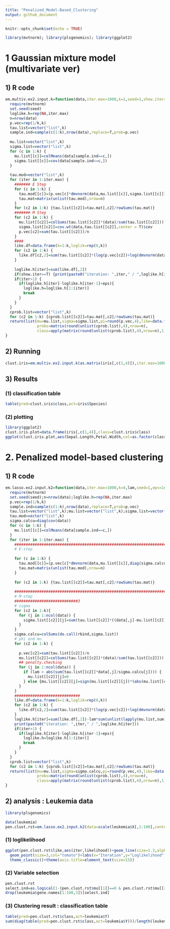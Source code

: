 ```yaml
---
title: "Penalized_Model-Based_Clustering"
output: github_document
---
```


```r
knitr::opts_chunk$set(echo = TRUE)
```

```r
library(mvtnorm); library(plsgenomics); library(ggplot2)
```



# 1 Gaussian mixture model (multivariate ver)


## 1) R code

```r
em.multiv.ex2.input.k=function(data,iter.max=1000,k=2,seed=1,show.iter=F,eps=1e-15) {
  require(mvtnorm)
  set.seed(seed)
  loglike.h=rep(NA,iter.max)
  n=nrow(data)
  p.vec=rep(1/k,k)
  tau.list=vector("list",k)
  sample.ind=sample(c(1:k),nrow(data),replace=T,prob=p.vec)
  
  mu.list=vector("list",k)
  sigma.list=vector("list",k)
  for (c in 1:k) {
    mu.list[[c]]=colMeans(data[sample.ind==c,])
    sigma.list[[c]]=cov(data[sample.ind==c,])
  }
  
  tau.mod=vector("list",k)
  for (iter in 1:iter.max) {
    ####### E Step
    for (c in 1:k) {
      tau.mod[[c]]=(p.vec[c]*dmvnorm(data,mu.list[[c]],sigma.list[[c]]))
      tau.mat=matrix(unlist(tau.mod),nrow=n)
    }
    for (c2 in 1:k) {tau.list[[c2]]=tau.mat[,c2]/rowSums(tau.mat)}
    ####### M Step
    for (c2 in 1:k) {
      mu.list[[c2]]=colSums(tau.list[[c2]]*(data)/sum(tau.list[[c2]]))
      sigma.list[[c2]]=cov.wt(data,tau.list[[c2]],center = T)$cov
      p.vec[c2]=sum(tau.list[[c2]])/n
    }
    ####
    like.df=data.frame(k=1:k,loglik=rep(0,k))
    for (c2 in 1:k) {
      like.df[c2,2]=sum(tau.list[[c2]]*(log(p.vec[c2])+log(dmvnorm(data,mu.list[[c2]],sigma.list[[c2]]))))
    }
    
    loglike.h[iter]=sum(like.df[,2])
    if(show.iter==T) {print(paste0("iteration: ",iter," / ",loglike.h[iter]))}
    if(iter>1) {
      if(loglike.h[iter]-loglike.h[iter-1]<eps){
        loglike.h=loglike.h[1:(iter)]
        break
      }
    }
  }
  cprob.list=vector("list",k)
  for (c2 in 1:k) {cprob.list[[c2]]=tau.mat[,c2]/rowSums(tau.mat)}
  return(list(mu=mu.list,sigma=sigma.list,pi=round(p.vec,4),like=data.frame(iter=1:(iter),likelihood=loglike.h),
              probs=matrix(round(unlist(cprob.list),4),nrow=n),
              class=apply(matrix(round(unlist(cprob.list),4),nrow=n),1,function(x){which.max(x)})))
}

```

## 2) Running

```r
clust.iris=em.multiv.ex2.input.k(as.matrix(iris[,c(1,4)]),iter.max=10000,eps=1e-11,k=3,seed=2)
```

## 3) Results

### (1) classification table

```r
table(pred=clust.iris$class,act=iris$Species)
```

### (2) plotting

```r
library(ggplot2)
clust.iris.plot=data.frame(iris[,c(1,4)],class=clust.iris$class)
ggplot(clust.iris.plot,aes(Sepal.Length,Petal.Width,col=as.factor(class)))+geom_point(size=2)+geom_density2d()+theme_classic()
```

# 2. Penalized model-based clustering

## 1) R code

```r
em.lasso.ex2.input.k2=function(data,iter.max=1000,k=4,lam,seed=1,eps=1e-15) {
  require(mvtnorm)
  set.seed(seed);n=nrow(data);loglike.h=rep(NA,iter.max)
  p.vec=rep(1/k,k)
  sample.ind=sample(c(1:k),nrow(data),replace=T,prob=p.vec)
  tau.list=vector("list",k);mu.list=vector("list",k);sigma.list=vector("list",k)
  tau.mod=vector("list",k)
  sigma.calcu=diag(cov(data))
  for (c in 1:k) {
    mu.list[[c]]=colMeans(data[sample.ind==c,])
  }
  for (iter in 1:iter.max) {
    #####################################################################
    # E-step
    
    for (c in 1:k) {
      tau.mod[[c]]=(p.vec[c]*dmvnorm(data,mu.list[[c]],diag(sigma.calcu)))
      tau.mat=matrix(unlist(tau.mod),nrow=n)
    }
    
    for (c2 in 1:k) {tau.list[[c2]]=tau.mat[,c2]/rowSums(tau.mat)}
    
    #################################################################################    
    # M-step
    ############################3
    # sigma
    for (c2 in 1:k){
      for (j in 1:ncol(data)) {
        sigma.list[[c2]][j]=sum(tau.list[[c2]]*((data[,j]-mu.list[[c2]][j])^2))/n
      }
    }
    sigma.calcu=colSums(do.call(rbind,sigma.list))
    # phi and mu
    for (c2 in 1:k) {
      
      p.vec[c2]=sum(tau.list[[c2]])/n
      mu.list[[c2]]=colSums(tau.list[[c2]]*(data)/sum(tau.list[[c2]]))
      ## penalty.checking
      for (j in 1:ncol(data)) {
        if (lam > abs(sum(tau.list[[c2]]*data[,j]/sigma.calcu[j]))) {
          mu.list[[c2]][j]=0 
        } else {mu.list[[c2]][j]=sign(mu.list[[c2]][j])*(abs(mu.list[[c2]][j])-lam*sigma.calcu[j]/sum(tau.list[[c2]]))}
      }
    }
    #############################
    like.df=data.frame(k=1:k,loglik=rep(0,k))
    for (c2 in 1:k) {
      like.df[c2,2]=sum(tau.list[[c2]]*(log(p.vec[c2])+log(dmvnorm(data,mu.list[[c2]],diag(sigma.calcu)))))
    }
    loglike.h[iter]=sum(like.df[,2])-lam*sum(unlist(lapply(mu.list,sum)))
    print(paste0("iteration: ",iter," / ",loglike.h[iter]))
    if(iter>1) {
      if(loglike.h[iter]-loglike.h[iter-1]<eps){
        loglike.h=loglike.h[1:(iter)]
        break
      }
    }
  }
  cprob.list=vector("list",k)
  for (c2 in 1:k) {cprob.list[[c2]]=tau.mat[,c2]/rowSums(tau.mat)}
  return(list(mu=mu.list,sigma=sigma.calcu,pi=round(p.vec,4),like=data.frame(iter=1:(iter),likelihood=loglike.h),
              probs=matrix(round(unlist(cprob.list),4),nrow=n),
              class=apply(matrix(round(unlist(cprob.list),4),nrow=n),1,function(x){which.max(x)})))
}

```

## 2) analysis : Leukemia data  

```r
library(plsgenomics)
```

```r
data(leukemia)
pen.clust.rst=em.lasso.ex2.input.k2(data=scale(leukemia$X[,1:100],center=T,scale=T),iter.max=1000,k=2,seed=1234,eps=1e-11,lam=1)
```

### (1) loglikelihood

```r
ggplot(pen.clust.rst$like,aes(iter,likelihood))+geom_line(size=1.3,alpha=0.3)+
  geom_point(size=3,col="tomato")+labs(x="Iteration",y="Loglikelihood")+
  theme_classic()+theme(axis.title=element_text(size=15))

```

### (2) Variable selection

```r
pen.clust.rst
select.ind=as.logical(1-(pen.clust.rst$mu[[1]]==0 & pen.clust.rst$mu[[2]]==0))
drop(leukemia$gene.names[1:100,3])[select.ind]
```

### (3) Clustering result : classification table

```r
table(pred=pen.clust.rst$class,act=leukemia$Y)
sum(diag(table(pred=pen.clust.rst$class,act=leukemia$Y)))/length(leukemia$Y)
```




